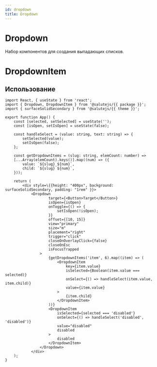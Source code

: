 ```yaml
---
id: dropdown
title: Dropdown
---
```



# Dropdown
Набор компонентов для создания выпадающих списков. 

<Description name="Dropdown" />
<PropsTable name="Dropdown" exclude={['css']} />

# DropdownItem

<Description name="DropdownItem" />
<PropsTable name="DropdownItem" exclude={['css']} />

## Использование

```tsx live
import React, { useState } from 'react';
import { Dropdown, DropdownItem } from '@salutejs/{{ package }}';
import { surfaceSolidSecondary } from '@salutejs/{{ theme }}';

export function App() {
    const [selected, setSelected] = useState('');
    const [isOpen, setIsOpen] = useState(false);

    const handleSelect = (value: string, text: string) => {
        setSelected(value);
        setIsOpen(false);
    };

    const getDropdownItems = (slug: string, elemCount: number) =>
    [...Array(elemCount).keys()].map((num) => ({
        value: `${slug}_${num}`,
        child: `${slug} ${num}`,
    }));

    return (
        <div style=\{{height: "400px", background: surfaceSolidSecondary, padding: "1rem" }}>
            <Dropdown
                    target={<Button>Target</Button>}
                    isOpen={isOpen}
                    onToggle={() => {
                        setIsOpen(!isOpen);
                    }}
                    offset={[10, 15]}
                    view="primary"
                    size="m"
                    placement="right"
                    trigger="click"
                    closeOnOverlayClick={false}
                    closeOnEsc
                    isFocusTrapped
                >
                    {getDropdownItems('item', 6).map((item) => (
                        <DropdownItem
                            key={item.value}
                            isSelected={Boolean(item.value === selected)}
                            onSelect={() => handleSelect(item.value, item.child)}
                            value={item.value}
                        >
                            {item.child}
                        </DropdownItem>
                    ))}
                    <DropdownItem
                        isSelected={selected === 'disabled'}
                        onSelect={() => handleSelect('disabled', 'disabled')}
                        value="disabled"
                        disabled
                    >
                        disabled
                    </DropdownItem>
                </Dropdown>
            </div>
    );
}
```
